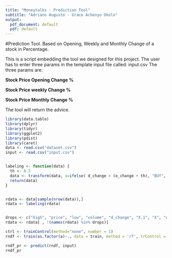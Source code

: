 ```yaml
---
title: "Moneytalks - Prediction Tool"
subtitle: "Adriano Augusto - Grace Achenyo Okolo"
output:
  pdf_document: default
  pdf: default
---
```


#Prediction Tool. Based on Opening, Weekly and Monthly Change of a stock in Percentage.

This is a script embedding the tool we designed for this project.
The user has to enter three params in the template input file called: input.csv 
The three params are:

**Stock Price Opening Change %**

**Stock Price weekly Change %**

**Stock Price Monthly Change %**

The tool will return the advice.

```r
library(data.table)
library(dplyr)
library(tidyr)
library(ggplot2)
library(pdist)
library(caret)
data <- read.csv("dataset.csv")
input <- read.csv("input.csv")


labeling <- function(data) {
  th <- 0.5
  data <- transform(data, a=ifelse( d_change > (o_change + th), "BUY", ifelse( d_change < (o_change - th), "SELL", "HOLD")))
  return(data)
}


rdata <- data[sample(nrow(data)),]
rdata <- labeling(rdata)


drops <- c("high", "price", "low", "volume", "d_change", "X.1", "X", "day", "month", "year", "stock", "open")
rdata <- rdata[ , !(names(rdata) %in% drops)]

ctrl <- trainControl(method="none", number = 1)
rndf <- train(as.factor(a)~., data = train, method = 'rf', trControl = ctrl)

rndf_pr <- predict(rndf, input)
rndf_pr
```


